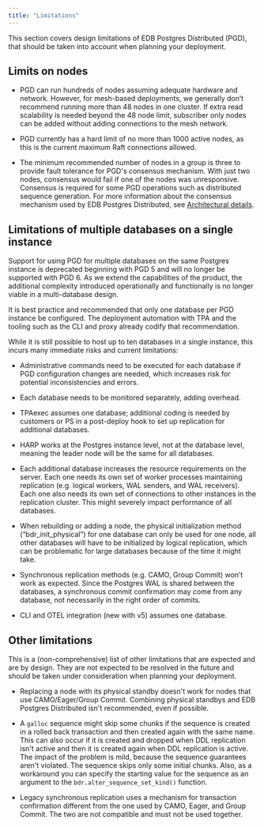 ```yaml
---
title: "Limitations"
---
```


This section covers design limitations of EDB Postgres Distributed (PGD), that should be taken into account when planning your deployment.

## Limits on nodes

- PGD can run hundreds of nodes assuming adequate hardware and network. However, for mesh-based deployments, we generally don’t recommend running more than 48 nodes in one cluster. If extra read scalability is needed beyond the 48 node limit, subscriber only nodes can be added without adding connections to the mesh network.

- PGD currently has a hard limit of no more than 1000 active nodes, as this is the current maximum Raft connections allowed.

- The minimum recommended number of nodes in a group is three to provide fault tolerance for PGD's consensus mechanism. With just two nodes, consensus would fail if one of the nodes was unresponsive. Consensus is required for some PGD operations such as distributed sequence generation. For more information about the consensus mechanism used by EDB Postgres Distributed, see [Architectural details](../architectures/#architecture-details).

## Limitations of multiple databases on a single instance

Support for using PGD for multiple databases on the same Postgres instance is deprecated beginning with PGD 5 and will no longer be supported with PGD 6. As we extend the capabilities of the product, the additional complexity introduced operationally and functionally is no longer viable in a multi-database design.

It is best practice and recommended that only one database per PGD instance be configured. The deployment automation with TPA and the tooling such as the CLI and proxy already codify that recommendation. 

While it is still possible to host up to ten databases in a single instance, this incurs many immediate risks and current limitations:

- Administrative commands need to be executed for each database if PGD configuration changes are needed, which increases risk for potential inconsistencies and errors.

- Each database needs to be monitored separately, adding overhead.

- TPAexec assumes one database; additional coding is needed by customers or PS in a post-deploy hook to set up replication for additional databases.

- HARP works at the Postgres instance level, not at the database level, meaning the leader node will be the same for all databases.

- Each additional database increases the resource requirements on the server. Each one needs its own set of worker processes maintaining replication (e.g.  logical workers, WAL senders, and WAL receivers). Each one also needs its own set of connections to other instances in the replication cluster. This might severely impact performance of all databases.

- When rebuilding or adding a node, the physical initialization method (“bdr_init_physical”) for one database can only be used for one node, all other databases will have to be initialized by logical replication, which can be problematic for large databases because of the time it might take.

- Synchronous replication methods (e.g. CAMO, Group Commit) won’t work as expected. Since the Postgres WAL is shared between the databases, a synchronous commit confirmation may come from any database, not necessarily in the right order of commits.

- CLI and OTEL integration (new with v5) assumes one database. 


## Other limitations

This is a (non-comprehensive) list of other limitations that are expected and are by design. They are not expected to be resolved in the future and should be taken under consideration when planning your deployment.

-   Replacing a node with its physical standby doesn't work for nodes that use CAMO/Eager/Group Commit. Combining physical standbys and EDB Postgres Distributed isn't recommended, even if possible.

-   A `galloc` sequence might skip some chunks if the sequence is created in a rolled back transaction and then created again with the same name. This can also occur if it is created and dropped when DDL replication isn't active and then it is created again when DDL replication is active. The impact of the problem is mild, because the sequence guarantees aren't violated. The sequence skips only some initial chunks. Also, as a workaround you can specify the starting value for the sequence as an argument to the `bdr.alter_sequence_set_kind()` function.

-   Legacy synchronous replication uses a mechanism for transaction confirmation different from the one used by CAMO, Eager, and Group Commit. The two are not compatible and must not be used together.